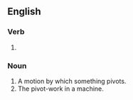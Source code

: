 ==English==

===Verb===
{{head|en|verb form}}

# {{present participle of|en|pivot|nocat=1}}

===Noun===
{{en-noun|~}}

# A motion by which something pivots.
# The pivot-work in a machine.